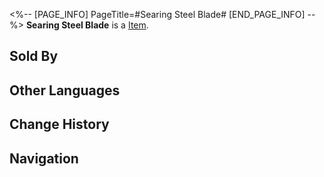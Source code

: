 <%-- [PAGE_INFO]
PageTitle=#Searing Steel Blade#
[END_PAGE_INFO] --%>
{{Item Infobox
|title       = Searing Steel Blade
|id          = 110412
|image       = Item Searing Steel Blade.png
|type        = 
|invCategory = Upgrade Materials
|rarity      = 4
|effect      = The broken blade of a Searing Prowler. Can be used for the Ascension of Fire-Type characters.
|description = The Silvermane Guards would host contests where the winner must take a body part from a monster and bring it back within a set time limit. This broken blade must have been a trophy of one such contest.
|source1     = Stagnant Shadow: Great Mine
|source2     = Stagnant Shadow (Great Mine)
|source3     = [[Omni-Synthesizer]] &mdash; Material Exchange
}}
{{Description|1=''"I saw it with my own eyes. Captain Gepard smashed that thing's hot steel blade with one blow of his fist, then held it with his bare hands and plunged it into the belly of that cold fatty, warming its heart."''}}
'''Searing Steel Blade''' is a [[Item]].

==Sold By==
{{Shop Availability}}

==Other Languages==
{{Other Languages
|en   = Searing Steel Blade
|zhs  = 过热钢刃
|zht  = 過熱鋼刃
|ja   = 灼熱の鋼刃
|ko   = 과열된 강철 칼날
|es   = Hoja de acero sobrecalentado
|fr   = Lame en acier brûlant
|ru   = Раскалённое лезвие
|th   = Searing Steel Blade
|vi   = Lưỡi Kiếm Quá Nhiệt
|de   = Glühende Klinge
|id   = Searing Steel Blade
|pt   = Lâmina de Aço Flamejante
}}

==Change History==
{{Change History|2.0}}

==Navigation==
{{Upgrade Material Navbox}}